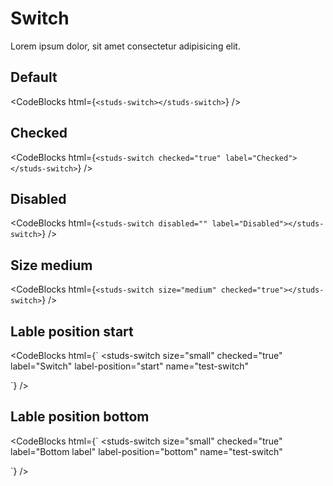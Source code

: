 # Switch

Lorem ipsum dolor, sit amet consectetur adipisicing elit.

## Default

<studs-switch></studs-switch>

<CodeBlocks
  html={`
<studs-switch></studs-switch>
  `}
/>

## Checked

<studs-switch checked="true" label="Checked"></studs-switch>

<CodeBlocks
  html={`
<studs-switch checked="true" label="Checked"></studs-switch>
  `}
/>

## Disabled

<studs-switch disabled="" label="Disabled"></studs-switch>

<CodeBlocks
  html={`
<studs-switch disabled="" label="Disabled"></studs-switch>
  `}
/>

## Size medium

<studs-switch size="medium" checked="true"></studs-switch>

<CodeBlocks
  html={`
<studs-switch size="medium" checked="true"></studs-switch>
  `}
/>

## Lable position start

<studs-switch size="small" checked="true" label="Switch" label-position="start" name="test-switch"></studs-switch>

<CodeBlocks
  html={`
<studs-switch
  size="small"
  checked="true"
  label="Switch"
  label-position="start"
  name="test-switch"
></studs-switch>
  `}
/>

## Lable position bottom

<studs-switch size="small" checked="true" label="Bottom label" label-position="bottom" name="test-switch"></studs-switch>

<CodeBlocks
  html={`
<studs-switch
  size="small"
  checked="true"
  label="Bottom label"
  label-position="bottom"
  name="test-switch"
></studs-switch>
  `}
/>
